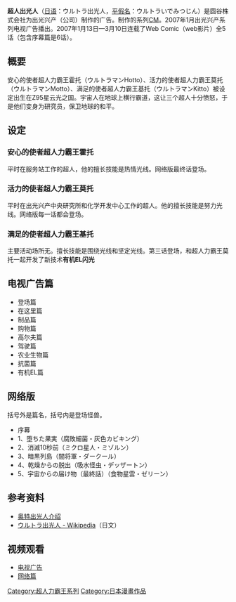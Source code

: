 '''超人出光人'''（[[日语|日语]]：ウルトラ出光人，[[平假名|平假名]]：ウルトラいでみつじん）是圆谷株式会社为出光兴产（公司）制作的广告。制作的系列[[電視廣告|CM]]。2007年1月出光兴产系列电视广告播出。2007年1月13日—3月10日连载了Web Comic（web影片）全5话（包含序幕篇是6话）。

== 概要 ==
安心的使者超人力霸王霍托（ウルトラマンHotto）、活力的使者超人力霸王莫托（ウルトラマンMotto）、满足的使者超人力霸王基托（ウルトラマンKitto）被设定出生在Z95星云光之国。宇宙人在地球上横行霸道，这让三个超人十分愤怒，于是他们变身为研究员，保卫地球的和平。

== 设定 ==
=== 安心的使者超人力霸王霍托 ===
平时在服务站工作的超人，他的擅长技能是热情光线。网络版最终话登场。
=== 活力的使者超人力霸王莫托 ===
平时在出光兴产中央研究所和化学开发中心工作的超人。他的擅长技能是努力光线。网络版每一话都会登场。
=== 满足的使者超人力霸王基托 ===
主要活动场所无。擅长技能是围绕光线和坚定光线。第三话登场，和超人力霸王莫托一起开发了新技术'''有机EL闪光
'''

== 电视广告篇 ==
*登场篇
*在这里篇
*制品篇
*购物篇
*高尔夫篇
*驾驶篇
*农业生物篇
*抗菌篇
*有机EL篇

== 网络版 ==
括号外是篇名，括号内是登场怪兽。
*序幕
*1、堕ちた果実（腐敗細菌・灰色カビキング）
*2、消滅10秒前（ミクロ星人・ミゾルン）
*3、暗黒列島（闇将軍・ダークール）
*4、乾燥からの脱出（吸水怪虫・デッザートン）
*5、宇宙からの届け物（最終話）（食物星雲・ゼリーン）

== 参考资料 ==
*[http://www.ultramanclub.com/2007-3/200732813254.htm 奥特出光人介绍] {{Wayback|url=http://www.ultramanclub.com/2007-3/200732813254.htm |date=20190530144013 }}
*[http://ja.wikipedia.org/wiki/ウルトラ出光人 ウルトラ出光人 - Wikipedia]{{Wayback|url=http://ja.wikipedia.org/wiki/ |date=20120127045859 }}（日文）

== 视频观看 ==
*[http://www.ultramanclub.com/2008-3/200831321131.htm 电视广告] {{Wayback|url=http://www.ultramanclub.com/2008-3/200831321131.htm |date=20190530151852 }}
*[https://web.archive.org/web/20110521185452/http://www.idemitsu.co.jp/ultra-idemitsujin/about/activity/index.html 网络篇]

{{奥特系列}}
{{DEFAULTSORT:Urutora Idemitsujin}}
[[Category:超人力霸王系列|Category:超人力霸王系列]]
[[Category:日本漫畫作品|Category:日本漫畫作品]]